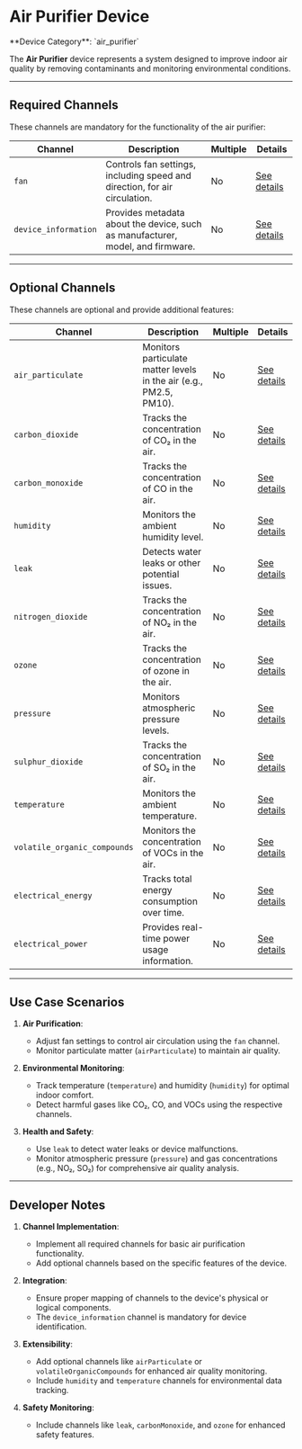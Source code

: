 
# Air Purifier Device

<Callout type="info">
	**Device Category**: `air_purifier`
</Callout>

The **Air Purifier** device represents a system designed to improve indoor air quality by removing
contaminants and monitoring environmental conditions.

---

## Required Channels

These channels are mandatory for the functionality of the air purifier:

| **Channel**          | **Description**                                                                | **Multiple** | **Details**                                                                            |
|----------------------|--------------------------------------------------------------------------------|--------------|----------------------------------------------------------------------------------------|
| `fan`                | Controls fan settings, including speed and direction, for air circulation.     | No           | [See details](/docs/system-architecture/supported-channels/fan-channel)                |
| `device_information` | Provides metadata about the device, such as manufacturer, model, and firmware. | No           | [See details](/docs/system-architecture/supported-channels/device-information-channel) |

---

## Optional Channels

These channels are optional and provide additional features:

| **Channel**                  | **Description**                                                    | **Multiple** | **Details**                                                                                    |
|------------------------------|--------------------------------------------------------------------|--------------|------------------------------------------------------------------------------------------------|
| `air_particulate`            | Monitors particulate matter levels in the air (e.g., PM2.5, PM10). | No           | [See details](/docs/system-architecture/supported-channels/air-particulate-channel)            |
| `carbon_dioxide`             | Tracks the concentration of CO₂ in the air.                        | No           | [See details](/docs/system-architecture/supported-channels/carbon-dioxide-channel)             |
| `carbon_monoxide`            | Tracks the concentration of CO in the air.                         | No           | [See details](/docs/system-architecture/supported-channels/carbon-monoxide-channel)            |
| `humidity`                   | Monitors the ambient humidity level.                               | No           | [See details](/docs/system-architecture/supported-channels/humidity-channel)                   |
| `leak`                       | Detects water leaks or other potential issues.                     | No           | [See details](/docs/system-architecture/supported-channels/leak-channel)                       |
| `nitrogen_dioxide`           | Tracks the concentration of NO₂ in the air.                        | No           | [See details](/docs/system-architecture/supported-channels/nitrogen-dioxide-channel)           |
| `ozone`                      | Tracks the concentration of ozone in the air.                      | No           | [See details](/docs/system-architecture/supported-channels/ozone-channel)                      |
| `pressure`                   | Monitors atmospheric pressure levels.                              | No           | [See details](/docs/system-architecture/supported-channels/pressure-channel)                   |
| `sulphur_dioxide`            | Tracks the concentration of SO₂ in the air.                        | No           | [See details](/docs/system-architecture/supported-channels/sulphur-dioxide-channel)            |
| `temperature`                | Monitors the ambient temperature.                                  | No           | [See details](/docs/system-architecture/supported-channels/temperature-channel)                |
| `volatile_organic_compounds` | Monitors the concentration of VOCs in the air.                     | No           | [See details](/docs/system-architecture/supported-channels/volatile-organic-compounds-channel) |
| `electrical_energy`          | Tracks total energy consumption over time.                         | No           | [See details](/docs/system-architecture/supported-channels/electrical-energy-channel)          |
| `electrical_power`           | Provides real-time power usage information.                        | No           | [See details](/docs/system-architecture/supported-channels/electrical-power-channel)           |

---

## Use Case Scenarios

1. **Air Purification**:
    - Adjust fan settings to control air circulation using the `fan` channel.
    - Monitor particulate matter (`airParticulate`) to maintain air quality.

2. **Environmental Monitoring**:
    - Track temperature (`temperature`) and humidity (`humidity`) for optimal indoor comfort.
    - Detect harmful gases like CO₂, CO, and VOCs using the respective channels.

3. **Health and Safety**:
    - Use `leak` to detect water leaks or device malfunctions.
    - Monitor atmospheric pressure (`pressure`) and gas concentrations (e.g., NO₂, SO₂) for comprehensive air quality analysis.

---

## Developer Notes

1. **Channel Implementation**:
    - Implement all required channels for basic air purification functionality.
    - Add optional channels based on the specific features of the device.

2. **Integration**:
    - Ensure proper mapping of channels to the device's physical or logical components.
    - The `device_information` channel is mandatory for device identification.

3. **Extensibility**:
    - Add optional channels like `airParticulate` or `volatileOrganicCompounds` for enhanced air quality monitoring.
    - Include `humidity` and `temperature` channels for environmental data tracking.

4. **Safety Monitoring**:
    - Include channels like `leak`, `carbonMonoxide`, and `ozone` for enhanced safety features.
